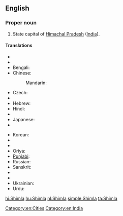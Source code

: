 ==English==

===Proper noun===
{{wikipedia}}
{{en-proper noun}}

# State capital of [[Himachal Pradesh]] ([[India]]).

====Translations====
{{trans-top|capital of Himachal Pradesh, India}}
* {{trreq|Arabic}}
* {{trreq|Assamese}}
* Bengali: {{t-|bn|শিমলা|sc=Beng}}
* Chinese:
*: Mandarin: {{t|cmn|西姆拉|tr=Xīmǔlā|sc=Hani}}
* Czech: {{t-|cs|Šimla|f}}
* {{trreq|Gujarati}}
* Hebrew: {{t-|he|שימלה}}
* Hindi: {{t+|hi|शिमला|tr=śimlā}}
* {{trreq|Hungarian}}
* Japanese: {{t-|ja|シムラー|tr=Shimurā}}
* {{trreq|Kannada}}
{{trans-mid}}
* Korean: {{t|ko|심라|sc=Kore}}
* {{trreq|Malayalam}}
* {{trreq|Marathi}}
* Oriya: {{t|or|ଶିମଲା|sc=Orya}}
* [[Punjabi]]: {{t-|pa|ਸ਼ਿਮਲਾ|sc=Guru}}
* Russian: {{t-|ru|Шимла|f|tr=Šímla}}
* Sanskrit: {{t-|sa|शिमला}}
* {{trreq|Tamil}}
* {{trreq|Telugu}}
* Ukrainian: {{t-|uk|Шімла|f|tr=Šímla}}
* Urdu: {{t-|ur|شملہ|tr=śimlā}}
{{trans-bottom}}

[[Category:en:Cities]]
[[Category:en:India]]

[[hi:Shimla]]
[[hu:Shimla]]
[[nl:Shimla]]
[[simple:Shimla]]
[[ta:Shimla]]